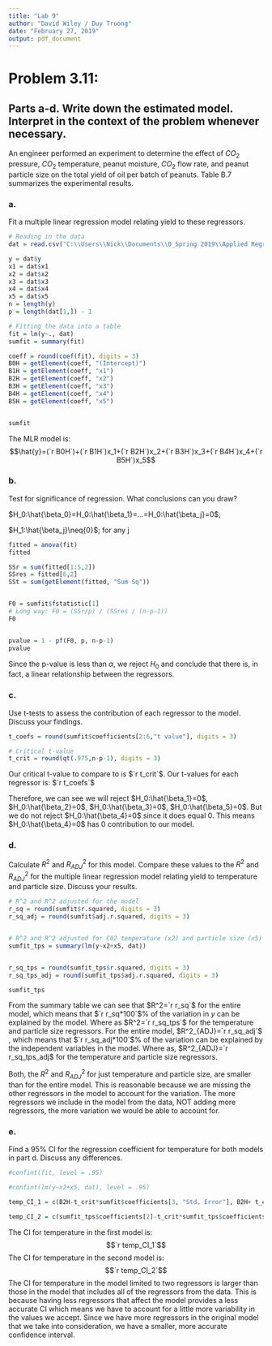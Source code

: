 ---
title: "Lab 9"
author: "David Wiley / Duy Truong"
date: "February 27, 2019"
output: pdf_document
---

# Problem 3.11: 
## Parts a-d. Write down the estimated model. Interpret in the context of the problem whenever necessary.


An engineer performed an experiment to determine the effect of $CO_2$ pressure,
$CO_2$ temperature, peanut moisture, $CO_2$ flow rate, and peanut particle
size on the total yield of oil per batch of peanuts. Table B.7 summarizes the
experimental results.



### a.

Fit a multiple linear regression model relating yield to these regressors.



```{r}

# Reading in the data
dat = read.csv("C:\\Users\\Nick\\Documents\\0_Spring 2019\\Applied Regression\\Labs_HW\\Data_Sets\\B7.csv", header = T)

y = dat$y
x1 = dat$x1
x2 = dat$x2
x3 = dat$x3
x4 = dat$x4
x5 = dat$x5
n = length(y)
p = length(dat[1,]) - 1

# Fitting the data into a table
fit = lm(y~., dat)
sumfit = summary(fit)

coeff = round(coef(fit), digits = 3)
B0H = getElement(coeff, "(Intercept)")
B1H = getElement(coeff, "x1")
B2H = getElement(coeff, "x2")
B3H = getElement(coeff, "x3")
B4H = getElement(coeff, "x4")
B5H = getElement(coeff, "x5")


sumfit

```


The MLR model is:
$$\hat{y}=(`r B0H`)+(`r B1H`)x_1+(`r B2H`)x_2+(`r B3H`)x_3+(`r B4H`)x_4+(`r B5H`)x_5$$


### b.

Test for significance of regression. What conclusions can you draw?

$H_0:\hat{\beta_0}=H_0:\hat{\beta_1}=...=H_0:\hat{\beta_j}=0$;

$H_1:\hat{\beta_j}\neq{0}$; for any j


```{r}
fitted = anova(fit)
fitted

SSr = sum(fitted[1:5,2])
SSres = fitted[6,2]
SSt = sum(getElement(fitted, "Sum Sq"))


F0 = sumfit$fstatistic[1]
# Long way: F0 = (SSr/p) / (SSres / (n-p-1))
F0


pvalue = 1 - pf(F0, p, n-p-1)
pvalue

```

Since the p-value is less than $\alpha$, we reject $H_0$ and conclude that there is, in fact, a linear relationship between the regressors.


### c.

Use t-tests to assess the contribution of each regressor to the model. Discuss your findings.



```{r}

t_coefs = round(sumfit$coefficients[2:6,"t value"], digits = 3)

# Critical t-value
t_crit = round(qt(.975,n-p-1), digits = 3)


```

Our critical t-value to compare to is $`r t_crit`$. Our t-values for each regressor is: 
$`r t_coefs`$

Therefore, we can see we will reject $H_0:\hat{\beta_1}=0$, $H_0:\hat{\beta_2}=0$, $H_0:\hat{\beta_3}=0$, $H_0:\hat{\beta_5}=0$. But we do not reject $H_0:\hat{\beta_4}=0$ since it does equal $0$. This means $H_0:\hat{\beta_4}=0$ has $0$ contribution to our model. 


### d.

Calculate $R^2$ and $R^2_{ADJ}$ for this model. Compare these values to the $R^2$ and $R^2_{ADJ}$ for the multiple linear regression model relating yield to temperature and particle size. Discuss your results.


```{r}

# R^2 and R^2 adjusted for the model
r_sq = round(sumfit$r.squared, digits = 3)
r_sq_adj = round(sumfit$adj.r.squared, digits = 3)


# R^2 and R^2 adjusted for C02 temperature (x2) and particle size (x5)
sumfit_tps = summary(lm(y~x2+x5, dat))


r_sq_tps = round(sumfit_tps$r.squared, digits = 3)
r_sq_tps_adj = round(sumfit_tps$adj.r.squared, digits = 3)

sumfit_tps

```

From the summary table we can see that $R^2=`r r_sq`$ for the entire model, which means that $`r r_sq*100`$% of the variation in $y$ can be explained by the model. Where as $R^2=`r r_sq_tps`$ for the temperature and particle size regressors. 
For the entire model, $R^2_{ADJ}=`r r_sq_adj`$ , which means that $`r r_sq_adj*100`$% of the variation can be explained by the independent variables in the model. Where as, $R^2_{ADJ}=`r r_sq_tps_adj$ for the temperature and particle size regressors. 

Both, the $R^2$ and $R^2_{ADJ}$ for just temperature and particle size, are smaller than for the entire model. This is reasonable because we are missing the other regressors in the model to account for the variation. The more regressors we include in the model from the data, NOT adding more regressors, the more variation we would be able to account for.




### e.

Find a 95% CI for the regression coefficient for temperature for both models in part d. Discuss any differences.


```{r}

#confint(fit, level = .95)

#confint(lm(y~x2+x5, dat), level = .95)

temp_CI_1 = c(B2H-t_crit*sumfit$coefficients[3, "Std. Error"], B2H+ t_crit*sumfit$coefficients[3, "Std. Error"])

temp_CI_2 = c(sumfit_tps$coefficients[2]-t_crit*sumfit_tps$coefficients[2, "Std. Error"], sumfit_tps$coefficients[2]+ t_crit*sumfit_tps$coefficients[2, "Std. Error"])

```

The CI for temperature in the first model is:
$$`r temp_CI_1`$$
The CI for temperature in the second model is:
$$`r temp_CI_2`$$
The CI for temperature in the model limited to two regressors is larger than those in the model that includes all of the regressors from the data. This is because having less regressors that affect the model provides a less accurate CI which means we have to account for a little more variability in the values we accept. Since we have more regressors in the original model that we take into consideration, we have a smaller, more accurate confidence interval. 


